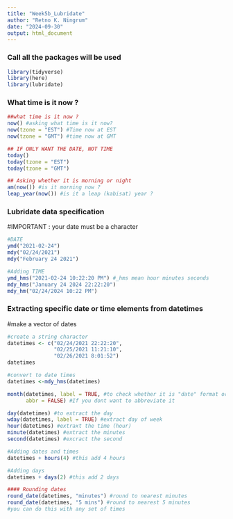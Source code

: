 ```yaml
---
title: "Week5b_Lubridate"
author: "Retno K. Ningrum"
date: "2024-09-30"
output: html_document
---
```


### Call all the packages will be used
```r
library(tidyverse)
library(here)
library(lubridate)


```

### What time is it now ?
```r
##what time is it now ?
now() #asking what time is it now?
now(tzone = "EST") #Time now at EST
now(tzone = "GMT") #time now at GMT

## IF ONLY WANT THE DATE, NOT TIME
today()
today(tzone = "EST")
today(tzone = "GMT")

## Asking whether it is morning or night
am(now()) #is it morning now ?
leap_year(now()) #is it a leap (kabisat) year ?

```
### Lubridate data specification
#IMPORTANT : your date must be a character
```r
#DATE
ymd("2021-02-24")
mdy("02/24/2021")
mdy("February 24 2021")

#Adding TIME
ymd_hms("2021-02-24 10:22:20 PM") #_hms mean hour minutes seconds
mdy_hms("January 24 2024 22:22:20")
mdy_hm("02/24/2024 10:22 PM")
```
### Extracting specific date or time elements from datetimes
#make a vector of dates
```r
#create a string character
datetimes <- c("02/24/2021 22:22:20",
               "02/25/2021 11:21:10",
               "02/26/2021 8:01:52")
datetimes

#convert to date times
datetimes <-mdy_hms(datetimes)

month(datetimes, label = TRUE, #to check whether it is "date" format or not, check on the label, if 12 level than it is month, good!
      abbr = FALSE) #If you dont want to abbreviate it

day(datetimes) #to extract the day
wday(datetimes, label = TRUE) #extract day of week
hour(datetimes) #extraxt the time (hour)
minute(datetimes) #extract the minutes
second(datetimes) #excract the second

#Adding dates and times
datetimes + hours(4) #this add 4 hours 

#Adding days
datetimes + days(2) #this add 2 days

#### Rounding dates
round_date(datetimes, "minutes") #round to nearest minutes
round_date(datetimes, "5 mins") #round to nearest 5 minutes
#you can do this with any set of times


```

